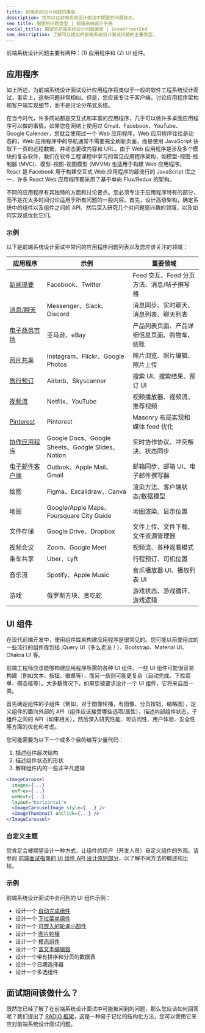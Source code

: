 ```yaml
---
title: 前端系统设计问题的类型
description: 您可以在前端系统设计面试中期望的问题格式。
seo_title: 期望的问题类型 | 前端系统设计手册
social_title: 期望的前端系统设计问题类型 | GreatFrontEnd
seo_description: 了解可以提出的前端系统设计面试问题的主要类型。
---
```


前端系统设计问题主要有两种：(1) 应用程序和 (2) UI 组件。

## 应用程序

如上所述，为前端系统设计面试设计应用程序将类似于一般的软件工程系统设计面试，事实上，这些问题非常相似。但是，您应该专注于客户端，讨论应用程序架构和客户端实现细节，而不是讨论分布式系统。

在当今时代，许多网站都是交互式和丰富的应用程序，几乎可以做许多桌面应用程序可以做的事情。如果您在网络上使用过 Gmail、Facebook、YouTube、Google Calender，您就会使用过一个 Web 应用程序。Web 应用程序往往是动态的，Web 应用程序中的导航通常不需要完全刷新页面，而是使用 JavaScript 获取下一页的远程数据，并动态更改内容和 URL。由于 Web 应用程序是涉及多个模块的复杂软件，我们在软件工程课程中学习的常见应用程序架构，如模型-视图-控制器 (MVC)、模型-视图-视图模型 (MVVM) 也适用于构建 Web 应用程序。React 是 Facebook 用于构建交互式 Web 应用程序的最流行的 JavaScript 库之一，许多 React Web 应用程序都采用了基于单向 Flux/Redux 的架构。

不同的应用程序有其独特的方面和讨论要点。您必须专注于应用程序特有的部分，而不是花太多时间讨论适用于所有问题的一般内容。首先，设计高级架构，确定系统中的组件以及组件之间的 API。然后深入研究几个对问题感兴趣的领域，以及如何实现或优化它们。

### 示例

以下是前端系统设计面试中常问的应用程序问题列表以及您应该关注的领域：

| 应用程序 | 示例 | 重要领域 |
| --- | --- | --- |
| [新闻提要](/questions/system-design/news-feed-facebook) | Facebook、Twitter | Feed 交互、Feed 分页方法、消息/帖子撰写器 |
| [消息/聊天](/questions/system-design/chat-application-messenger) | Messenger、Slack、Discord | 消息同步、实时聊天、消息列表、聊天列表 |
| [电子商务市场](/questions/system-design/e-commerce-amazon) | 亚马逊、eBay | 产品列表页面、产品详细信息页面、购物车、结账 |
| [照片共享](/questions/system-design/photo-sharing-instagram) | Instagram、Flickr、Google Photos | 照片浏览、照片编辑、照片上传 |
| [旅行预订](/questions/system-design/travel-booking-airbnb) | Airbnb、Skyscanner | 搜索 UI、搜索结果、预订 UI |
| [视频流](/questions/system-design/video-streaming-netflix) | Netflix、YouTube | 视频播放器、视频流、推荐视频 |
| [Pinterest](/questions/system-design/pinterest) | Pinterest | Masonry 布局实现和媒体 feed 优化 |
| [协作应用程序](/questions/system-design/collaborative-editor-google-docs) | Google Docs、Google Sheets、Google Slides、Notion | 实时协作协议、冲突解决、状态同步 |
| [电子邮件客户端](/questions/system-design/email-client-outlook) | Outlook、Apple Mail、Gmail | 邮箱同步、邮箱 UI、电子邮件撰写器 |
| 绘图 | Figma、Excalidraw、Canva | 渲染方法、客户端状态/数据模型 |
| 地图 | Google/Apple Maps、Foursquare City Guide | 地图渲染、显示位置 |
| 文件存储 | Google Drive、Dropbox | 文件上传、文件下载、文件资源管理器 |
| 视频会议 | Zoom、Google Meet | 视频流、各种观看模式 |
| 乘车共享 | Uber、Lyft | 行程预订、司机位置 |
| 音乐流 | Spotify、Apple Music | 音乐播放器 UI、播放列表 UI |
| 游戏 | 俄罗斯方块、贪吃蛇 | 游戏状态、游戏循环、游戏逻辑 |

## UI 组件

在现代前端开发中，使用组件库来构建应用程序是很常见的。您可能以前使用过的一些流行的组件库包括 jQuery UI（多么老派！）、Bootstrap、Material UI、Chakra UI 等。

前端工程师应该能够构建应用程序所需的各种 UI 组件。一些 UI 组件可能很容易构建（例如文本、按钮、徽章等），而另一些则可能更复杂（自动完成、下拉菜单、模态框等）。大多数情况下，如果您被要求设计一个 UI 组件，它将来自后一类。

首先确定组件的子组件（例如，对于图像轮播，有图像、分页按钮、缩略图），定义组件的面向外部的 API（组件应该接受哪些选项/属性），描述内部组件状态，子组件之间的 API（如果相关），然后深入研究性能、可访问性、用户体验、安全性等方面的优化和考虑。

您可能需要为以下一个或多个目的编写少量代码：

1. 描述组件层次结构
2. 描述组件状态的形状
3. 解释组件内的一些非平凡逻辑

```jsx
<ImageCarousel
  images={...}
  onPrev={...}
  onNext={...}
  layout="horizontal">
  <ImageCarouselImage style={...} />
  <ImageThumbnail onClick={...} />
</ImageCarousel>
```

### 自定义主题

您肯定会被期望设计一种方式，让组件的用户（开发人员）自定义组件的外观。请参阅 [前端面试指南的 UI 组件 API 设计原则部分](/front-end-interview-guidebook/user-interface-components-api-design-principles)，以了解不同方法的概述和比较。

### 示例

前端系统设计面试中会问到的 UI 组件示例：

* 设计一个 [自动完成组件](/questions/system-design/autocomplete)
* 设计一个 [下拉菜单组件](/questions/system-design/dropdown-menu)
* 设计一个 [可嵌入的轮询小部件](/questions/system-design/poll-widget)
* 设计一个 [图片轮播](/questions/system-design/image-carousel)
* 设计一个 [模态组件](/questions/system-design/modal-dialog)
* 设计一个 [富文本编辑器](/questions/system-design/rich-text-editor)
* 设计一个带有排序和分页的数据表
* 设计一个日期选择器
* 设计一个多选组件

## 面试期间该做什么？

既然您已经了解了在前端系统设计面试中可能被问到的问题，那么您应该如何回答呢？我们提出了 [RADIO 框架](/system-design/framework)，这是一种易于记忆的结构化方法，您可以使用它来应对前端系统设计面试问题。
